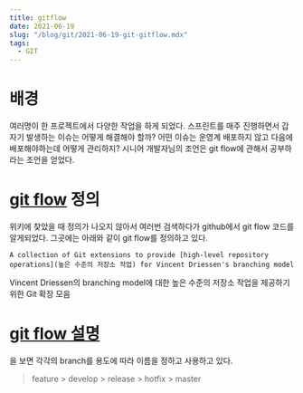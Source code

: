 ```yaml
---
title: gitflow
date: 2021-06-19
slug: "/blog/git/2021-06-19-git-gitflow.mdx"
tags:
  - GIT
---
```


# 배경
여러명이 한 프로젝트에서 다양한 작업을 하게 되었다.
스프린트를 매주 진행하면서 갑자기 발생하는 이슈는 어떻게 해결해야 할까?
어떤 이슈는 운영계 배포하지 않고 다음에 배포해야하는데 어떻게 관리하지?
시니어 개발자님의 조언은 git flow에 관해서 공부하라는 조언을 얻었다.


# [git flow](https://github.com/nvie/gitflow) 정의
위키에 찾았을 때 정의가 나오지 않아서 여러번 검색하다가 github에서 git flow 코드를 알게되었다.
그곳에는 아래와 같이 git flow를 정의하고 있다.

```
A collection of Git extensions to provide [high-level repository operations](높은 수준의 저장소 작업) for Vincent Driessen's branching model
```

Vincent Driessen의 branching model에 대한 높은 수준의 저장소 작업을 제공하기 위한 Git 확장 모음

# [git flow 설명](https://ujuc.github.io/2015/12/16/git-flow-github-flow-gitlab-flow/)
을 보면 각각의 branch를 용도에 따라 이름을 정하고 사용하고 있다.

> feature > develop > release > hotfix > master 


